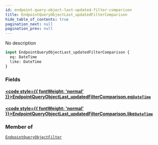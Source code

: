 ```yaml
---
id: endpoint-query-object-last-updated-filter-comparison
title: EndpointQueryObjectLast_updatedFilterComparison
hide_table_of_contents: true
pagination_next: null
pagination_prev: null
---
```








No description

```graphql
input EndpointQueryObjectLast_updatedFilterComparison {
  eq: DateTime
  like: DateTime
}
```


### Fields

#### [<code style={{ fontWeight: 'normal' }}>EndpointQueryObjectLast_updatedFilterComparison.<b>eq</b></code>](#)<Bullet />[`DateTime`](/graphql/graphql/scalars/date-time) <Badge class="secondary" text="scalar"/>
> 
> 

#### [<code style={{ fontWeight: 'normal' }}>EndpointQueryObjectLast_updatedFilterComparison.<b>like</b></code>](#)<Bullet />[`DateTime`](/graphql/graphql/scalars/date-time) <Badge class="secondary" text="scalar"/>
> 
> 



### Member of

[`EndpointQueryObjectFilter`](/graphql/graphql/inputs/endpoint-query-object-filter)  <Badge class="secondary" text="input"/>



